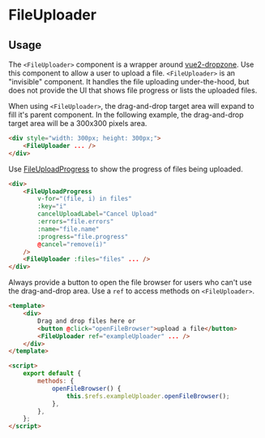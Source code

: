 

<Meta of={FileUploaderStories} />

# FileUploader

## Usage

The `<FileUploader>` component is a wrapper around [vue2-dropzone](https://www.npmjs.com/package/vue2-dropzone). Use this component to allow a user to upload a file. `<FileUploader>` is an "invisible" component. It handles the file uploading under-the-hood, but does not provide the UI that shows file progress or lists the uploaded files.

When using `<FileUploader>`, the drag-and-drop target area will expand to fill it's parent component. In the following example, the drag-and-drop target area will be a 300x300 pixels area.

```html
<div style="width: 300px; height: 300px;">
	<FileUploader ... />
</div>
```

Use [FileUploadProgress](#/component/FileUploadProgress) to show the progress of files being uploaded.

```html
<div>
	<FileUploadProgress
		v-for="(file, i) in files"
		:key="i"
		cancelUploadLabel="Cancel Upload"
		:errors="file.errors"
		:name="file.name"
		:progress="file.progress"
		@cancel="remove(i)"
	/>
	<FileUploader :files="files" ... />
</div>
```

Always provide a button to open the file browser for users who can't use the drag-and-drop area. Use a `ref` to access methods on `<FileUploader>`.

```html
<template>
	<div>
		Drag and drop files here or
		<button @click="openFileBrowser">upload a file</button>
		<FileUploader ref="exampleUploader" ... />
	</div>
</template>

<script>
	export default {
		methods: {
			openFileBrowser() {
				this.$refs.exampleUploader.openFileBrowser();
			},
		},
	};
</script>
```

<Primary />
<ArgTypes />
